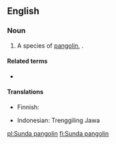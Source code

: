 ==English==
{{rfi|en}}
{{wikipedia|pangolin}}

===Noun===
{{en-noun|head=[[Sunda]] [[pangolin]]}}

# A species of [[pangolin]], {{taxlink|Manis javanica|species|noshow=1}}.

====Related terms====
* {{l|en|pangolin}}

====Translations====
{{trans-top|species}}
* Finnish: {{t|fi|malaijanmuurahaiskäpy}}
{{trans-mid}}
* Indonesian: Trenggiling Jawa
{{trans-bottom}}

[[pl:Sunda pangolin]]
[[fi:Sunda pangolin]]